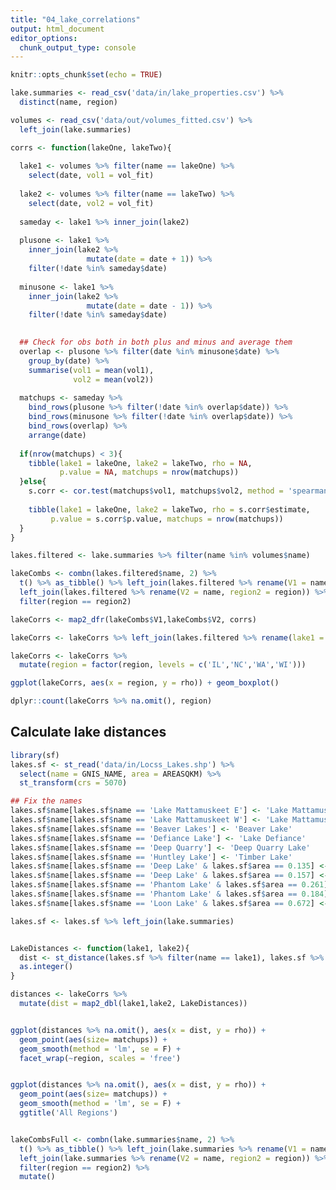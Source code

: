 ```yaml
---
title: "04_lake_correlations"
output: html_document
editor_options: 
  chunk_output_type: console
---
```


```r
knitr::opts_chunk$set(echo = TRUE)

```

```r
lake.summaries <- read_csv('data/in/lake_properties.csv') %>%
  distinct(name, region)

volumes <- read_csv('data/out/volumes_fitted.csv') %>%
  left_join(lake.summaries)

corrs <- function(lakeOne, lakeTwo){
  
  lake1 <- volumes %>% filter(name == lakeOne) %>% 
    select(date, vol1 = vol_fit)
  
  lake2 <- volumes %>% filter(name == lakeTwo) %>% 
    select(date, vol2 = vol_fit)
  
  sameday <- lake1 %>% inner_join(lake2)
    
  plusone <- lake1 %>% 
    inner_join(lake2 %>%
                 mutate(date = date + 1)) %>%
    filter(!date %in% sameday$date)
  
  minusone <- lake1 %>% 
    inner_join(lake2 %>%
                 mutate(date = date - 1)) %>%
    filter(!date %in% sameday$date)

  
  ## Check for obs both in both plus and minus and average them
  overlap <- plusone %>% filter(date %in% minusone$date) %>%
    group_by(date) %>%
    summarise(vol1 = mean(vol1),
              vol2 = mean(vol2))
  
  matchups <- sameday %>%
    bind_rows(plusone %>% filter(!date %in% overlap$date)) %>%
    bind_rows(minusone %>% filter(!date %in% overlap$date)) %>%
    bind_rows(overlap) %>%
    arrange(date)
  
  if(nrow(matchups) < 3){
    tibble(lake1 = lakeOne, lake2 = lakeTwo, rho = NA, 
           p.value = NA, matchups = nrow(matchups))
  }else{
    s.corr <- cor.test(matchups$vol1, matchups$vol2, method = 'spearman')
    
    tibble(lake1 = lakeOne, lake2 = lakeTwo, rho = s.corr$estimate, 
         p.value = s.corr$p.value, matchups = nrow(matchups))
  }
}

lakes.filtered <- lake.summaries %>% filter(name %in% volumes$name)

lakeCombs <- combn(lakes.filtered$name, 2) %>%
  t() %>% as_tibble() %>% left_join(lakes.filtered %>% rename(V1 = name)) %>%
  left_join(lakes.filtered %>% rename(V2 = name, region2 = region)) %>%
  filter(region == region2)

lakeCorrs <- map2_dfr(lakeCombs$V1,lakeCombs$V2, corrs) 

lakeCorrs <- lakeCorrs %>% left_join(lakes.filtered %>% rename(lake1 = name))

lakeCorrs <- lakeCorrs %>%
  mutate(region = factor(region, levels = c('IL','NC','WA','WI')))

ggplot(lakeCorrs, aes(x = region, y = rho)) + geom_boxplot() 

dplyr::count(lakeCorrs %>% na.omit(), region)
```


## Calculate lake distances

```r
library(sf)
lakes.sf <- st_read('data/in/Locss_Lakes.shp') %>%
  select(name = GNIS_NAME, area = AREASQKM) %>%
  st_transform(crs = 5070)

## Fix the names
lakes.sf$name[lakes.sf$name == 'Lake Mattamuskeet E'] <- 'Lake Mattamuskeet East'
lakes.sf$name[lakes.sf$name == 'Lake Mattamuskeet W'] <- 'Lake Mattamuskeet West'
lakes.sf$name[lakes.sf$name == 'Beaver Lakes'] <- 'Beaver Lake'
lakes.sf$name[lakes.sf$name == 'Defiance Lake'] <- 'Lake Defiance'
lakes.sf$name[lakes.sf$name == 'Deep Quarry'] <- 'Deep Quarry Lake'
lakes.sf$name[lakes.sf$name == 'Huntley Lake'] <- 'Timber Lake'
lakes.sf$name[lakes.sf$name == 'Deep Lake' & lakes.sf$area == 0.135] <- 'Deep Lake Wisc.'
lakes.sf$name[lakes.sf$name == 'Deep Lake' & lakes.sf$area == 0.157] <- 'Deep Lake Wash.'
lakes.sf$name[lakes.sf$name == 'Phantom Lake' & lakes.sf$area == 0.261] <- 'Phantom Lake Wash.'
lakes.sf$name[lakes.sf$name == 'Phantom Lake' & lakes.sf$area == 0.184] <- 'Phantom Lake Wisc.'
lakes.sf$name[lakes.sf$name == 'Loon Lake' & lakes.sf$area == 0.672] <- 'West Loon Lake'

lakes.sf <- lakes.sf %>% left_join(lake.summaries)


LakeDistances <- function(lake1, lake2){
  dist <- st_distance(lakes.sf %>% filter(name == lake1), lakes.sf %>% filter(name == lake2))[1] %>%
  as.integer()
}

distances <- lakeCorrs %>%
  mutate(dist = map2_dbl(lake1,lake2, LakeDistances))


ggplot(distances %>% na.omit(), aes(x = dist, y = rho)) +
  geom_point(aes(size= matchups)) +
  geom_smooth(method = 'lm', se = F) +
  facet_wrap(~region, scales = 'free')


ggplot(distances %>% na.omit(), aes(x = dist, y = rho)) +
  geom_point(aes(size= matchups)) +
  geom_smooth(method = 'lm', se = F) +
  ggtitle('All Regions')


lakeCombsFull <- combn(lake.summaries$name, 2) %>%
  t() %>% as_tibble() %>% left_join(lake.summaries %>% rename(V1 = name)) %>%
  left_join(lake.summaries %>% rename(V2 = name, region2 = region)) %>%
  filter(region == region2) %>%
  mutate()



```


